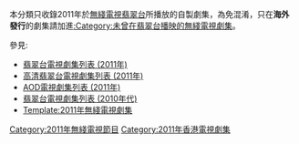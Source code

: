 {{Catnav|頁面分類|...|香港電視節目|香港電視劇|無綫電視劇集}}
{{Catnav|頁面分類|...|香港電視節目|無綫電視節目|無綫電視劇集}}
{{Catnav|頁面分類|...|中文連續劇|香港電視劇|無綫電視劇集}}
{{Catnav|頁面分類|...|各國電視劇|香港電視劇|無綫電視劇集}}

本分類只收錄2011年於[[無綫電視|無綫電視]][[翡翠台|翡翠台]]所播放的自製劇集，為免混淆，只在'''海外發行'''的劇集請加進[[:Category:未曾在翡翠台播映的無綫電視劇集|:Category:未曾在翡翠台播映的無綫電視劇集]]。

參見:
*[[翡翠台電視劇集列表_(2011年)|翡翠台電視劇集列表 (2011年)]]
*[[高清翡翠台電視劇集列表_(2011年)|高清翡翠台電視劇集列表 (2011年)]]
*[[AOD電視劇集列表_(2011年)|AOD電視劇集列表 (2011年)]]
*[[翡翠台電視劇集列表_(2010年代)|翡翠台電視劇集列表 (2010年代)]]
*[[Template:2011年無綫電視劇集|Template:2011年無綫電視劇集]]


{{cat year nav
| year = 2011
| cat = 無綫電視劇集
| sortkey = 無綫電視劇集
| article = 無綫電視劇
| in = 
}}

[[Category:2011年無綫電視節目|Category:2011年無綫電視節目]]
[[Category:2011年香港電視劇集|Category:2011年香港電視劇集]]